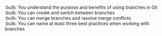 :bulb: You understand the purpose and benefits of using branches in Git<br>\newline{}
:bulb: You can create and switch between branches<br>\newline{}
:bulb: You can merge branches and resolve merge conflicts<br>\newline{}
:bulb: You can name at least three best practices when working with branches<br>
